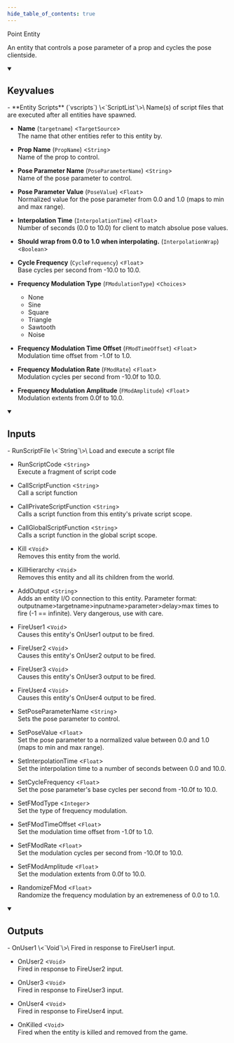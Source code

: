 ```yaml
---
hide_table_of_contents: true
---
```


<!---
!!!!!!
THIS PAGE IS AUTOGENERATED FROM GAME FGD DEFINITIONS!
DO NOT EDIT MANUALLY!
!!!!!!

In order to make edits, you can make an annotation file in /fgd_dump_overrides
-->


Point Entity

An entity that controls a pose parameter of a prop and cycles the pose clientside.

<details open>
<summary><h2>Keyvalues</h2></summary>
- **Entity Scripts** (`vscripts`) \<`ScriptList`\>\
Name(s) of script files that are executed after all entities have spawned.

- **Name** (`targetname`) \<`TargetSource`\>\
The name that other entities refer to this entity by.

- **Prop Name** (`PropName`) \<`String`\>\
Name of the prop to control.

- **Pose Parameter Name** (`PoseParameterName`) \<`String`\>\
Name of the pose parameter to control.

- **Pose Parameter Value** (`PoseValue`) \<`Float`\>\
Normalized value for the pose parameter from 0.0 and 1.0 (maps to min and max range).

- **Interpolation Time** (`InterpolationTime`) \<`Float`\>\
Number of seconds (0.0 to 10.0) for client to match absolue pose values.

- **Should wrap from 0.0 to 1.0 when interpolating.** (`InterpolationWrap`) \<`Boolean`\>

- **Cycle Frequency** (`CycleFrequency`) \<`Float`\>\
Base cycles per second from -10.0 to 10.0.

- **Frequency Modulation Type** (`FModulationType`) \<`Choices`\>
  - None 
  - Sine 
  - Square 
  - Triangle 
  - Sawtooth 
  - Noise 


- **Frequency Modulation Time Offset** (`FModTimeOffset`) \<`Float`\>\
Modulation time offset from -1.0f to 1.0.

- **Frequency Modulation Rate** (`FModRate`) \<`Float`\>\
Modulation cycles per second from -10.0f to 10.0.

- **Frequency Modulation Amplitude** (`FModAmplitude`) \<`Float`\>\
Modulation extents from 0.0f to 10.0.


 </details>
<details open>
<summary><h2>Inputs</h2></summary>
- RunScriptFile \<`String`\>\
Load and execute a script file

- RunScriptCode \<`String`\>\
Execute a fragment of script code

- CallScriptFunction \<`String`\>\
Call a script function

- CallPrivateScriptFunction \<`String`\>\
Calls a script function from this entity's private script scope.

- CallGlobalScriptFunction \<`String`\>\
Calls a script function in the global script scope.

- Kill \<`Void`\>\
Removes this entity from the world.

- KillHierarchy \<`Void`\>\
Removes this entity and all its children from the world.

- AddOutput \<`String`\>\
Adds an entity I/O connection to this entity. Parameter format: outputname&gt;targetname>inputname&gt;parameter&gt;delay&gt;max times to fire (-1 == infinite). Very dangerous, use with care.

- FireUser1 \<`Void`\>\
Causes this entity's OnUser1 output to be fired.

- FireUser2 \<`Void`\>\
Causes this entity's OnUser2 output to be fired.

- FireUser3 \<`Void`\>\
Causes this entity's OnUser3 output to be fired.

- FireUser4 \<`Void`\>\
Causes this entity's OnUser4 output to be fired.

- SetPoseParameterName \<`String`\>\
Sets the pose parameter to control.

- SetPoseValue \<`Float`\>\
Set the pose parameter to a normalized value between 0.0 and 1.0 (maps to min and max range).

- SetInterpolationTime \<`Float`\>\
Set the interpolation time to a number of seconds between 0.0 and 10.0.

- SetCycleFrequency \<`Float`\>\
Set the pose parameter's base cycles per second from -10.0f to 10.0.

- SetFModType \<`Integer`\>\
Set the type of frequency modulation.

- SetFModTimeOffset \<`Float`\>\
Set the modulation time offset from -1.0f to 1.0.

- SetFModRate \<`Float`\>\
Set the modulation cycles per second from -10.0f to 10.0.

- SetFModAmplitude \<`Float`\>\
Set the modulation extents from 0.0f to 10.0.

- RandomizeFMod \<`Float`\>\
Randomize the frequency modulation by an extremeness of 0.0 to 1.0.


 </details>
<details open>
<summary><h2>Outputs</h2></summary>
- OnUser1 \<`Void`\>\
Fired in response to FireUser1 input.

- OnUser2 \<`Void`\>\
Fired in response to FireUser2 input.

- OnUser3 \<`Void`\>\
Fired in response to FireUser3 input.

- OnUser4 \<`Void`\>\
Fired in response to FireUser4 input.

- OnKilled \<`Void`\>\
Fired when the entity is killed and removed from the game.


 </details>